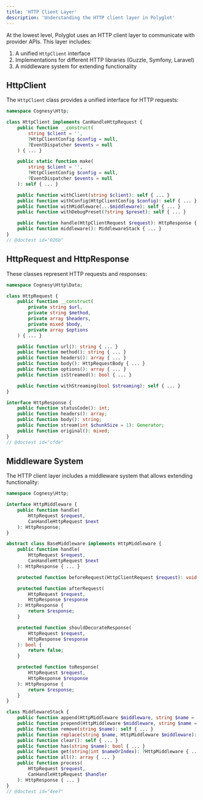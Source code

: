 ```yaml
---
title: 'HTTP Client Layer'
description: 'Understanding the HTTP client layer in Polyglot'
---
```


At the lowest level, Polyglot uses an HTTP client layer to communicate with provider APIs. This layer includes:

1. A unified `HttpClient` interface
2. Implementations for different HTTP libraries (Guzzle, Symfony, Laravel)
3. A middleware system for extending functionality


## HttpClient

The `HttpClient` class provides a unified interface for HTTP requests:

```php
namespace Cognesy\Http;

class HttpClient implements CanHandleHttpRequest {
    public function __construct(
        string $client = '',
        ?HttpClientConfig $config = null,
        ?EventDispatcher $events = null
    ) { ... }

    public static function make(
        string $client = '',
        ?HttpClientConfig $config = null,
        ?EventDispatcher $events = null
    ): self { ... }

    public function withClient(string $client): self { ... }
    public function withConfig(HttpClientConfig $config): self { ... }
    public function withMiddleware(...$middleware): self { ... }
    public function withDebugPreset(?string $preset): self { ... }

    public function handle(HttpClientRequest $request): HttpResponse { ... }
    public function middleware(): MiddlewareStack { ... }
}
// @doctest id="026b"
```



## HttpRequest and HttpResponse

These classes represent HTTP requests and responses:

```php
namespace Cognesy\Http\Data;

class HttpRequest {
    public function __construct(
        private string $url,
        private string $method,
        private array $headers,
        private mixed $body,
        private array $options
    ) { ... }

    public function url(): string { ... }
    public function method(): string { ... }
    public function headers(): array { ... }
    public function body(): HttpRequestBody { ... }
    public function options(): array { ... }
    public function isStreamed(): bool { ... }

    public function withStreaming(bool $streaming): self { ... }
}

interface HttpResponse {
    public function statusCode(): int;
    public function headers(): array;
    public function body(): string;
    public function stream(int $chunkSize = 1): Generator;
    public function original(): mixed;
}
// @doctest id="cfde"
```



## Middleware System

The HTTP client layer includes a middleware system that allows extending functionality:

```php
namespace Cognesy\Http;

interface HttpMiddleware {
    public function handle(
        HttpRequest $request,
        CanHandleHttpRequest $next
    ): HttpResponse;
}

abstract class BaseMiddleware implements HttpMiddleware {
    public function handle(
        HttpRequest $request,
        CanHandleHttpRequest $next
    ): HttpResponse { ... }

    protected function beforeRequest(HttpClientRequest $request): void {}

    protected function afterRequest(
        HttpRequest $request,
        HttpResponse $response
    ): HttpResponse {
        return $response;
    }

    protected function shouldDecorateResponse(
        HttpRequest $request,
        HttpResponse $response
    ): bool {
        return false;
    }

    protected function toResponse(
        HttpRequest $request,
        HttpResponse $response
    ): HttpResponse {
        return $response;
    }
}

class MiddlewareStack {
    public function append(HttpMiddleware $middleware, string $name = ''): self { ... }
    public function prepend(HttpMiddleware $middleware, string $name = ''): self { ... }
    public function remove(string $name): self { ... }
    public function replace(string $name, HttpMiddleware $middleware): self { ... }
    public function clear(): self { ... }
    public function has(string $name): bool { ... }
    public function get(string|int $nameOrIndex): ?HttpMiddleware { ... }
    public function all(): array { ... }
    public function process(
        HttpRequest $request,
        CanHandleHttpRequest $handler
    ): HttpResponse { ... }
}
// @doctest id="4ee7"
```
